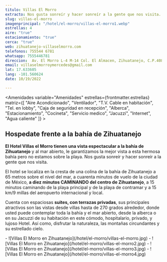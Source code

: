 ```yaml
---
titulo: Villas El Morro
extracto: Nos gusta sonreír y hacer sonreír a la gente que nos visita.
slug: villas-el-morro
imagenprincipal: "/hotel/el-morro/villas-el-morro1.webp"
estrellas: 4
aire: "true"
estacionamiento: "true"
cerca: "true"
web: zihuatanejo-villaselmorro.com
telefonos: 755544 6781
whatsapp: 7555446781
direccion:  Av. El Morro L-4 M-14 Col. El Almacen, Zihuatanejo, C.P.40880
email: villaselmorroymercedes@gmail.com
lat: 17.633605
lang: -101.560624
date: 10/19/2022

---
```



<Amenidades variable="Amenidades" estrellas={frontmatter.estrellas} matriz={[ "Aire Acondicionado", "Ventilador", "T.V. Cable en habitación", "Tel. en lobby", "Caja de seguridad en recepción", "Alberca", "Estacionamiento", "Cocineta", "Servicio medico", "Jacuzzi", "Internet", "Agua caliente" ]} > 


## Hospedate frente a la bahía de Zihuatanejo

**El Hotel Villas el Morro tienen una vista espectacular a la bahía de Zihuatanejo** y al mar abierto, le garantizamos la mejor vista a esta hermosa bahía pero no estamos sobre la playa. Nos gusta sonreír y hacer sonreír a la gente que nos visita.

El hotel se localiza en la cresta de una colina de la bahía de Zihuatanejo a 65 metros sobre el nivel del mar, a cuarenta minutos de vuelo de la ciudad de México, **a diez minutos CAMINANDO del centro de Zihuatanejo**, a 15 minutos caminando de la playa principal y de la playa de contramar y a 15 km/9 millas del aeropuerto internacional y local.

Cuenta con espaciosas **suites, con terrazas privadas**, sus principales atractivos son las vistas desde villas hasta de 270 grados alrededor, donde usted puede contemplar toda la bahía y el mar abierto, desde la alberca o en su Jacuzzi de su habitación en este cómodo, hospitalario, privado, y lujoso Hotel. Así como, disfrutar la naturaleza, las montañas circundantes y su estrellado cielo.


</Amenidades>

<Galeria>
-  ![Villas El Morro en Zihuatanejo](/hotel/el-morro/villas-el-morro.jpg)
-  ![Villas El Morro en Zihuatanejo](/hotel/el-morro/villas-el-morro2.jpg)
-  ![Villas El Morro en Zihuatanejo](/hotel/el-morro/villas-el-morro3.jpg)
-  ![Villas El Morro en Zihuatanejo](/hotel/el-morro/villas-el-morro4.jpg)

</Galeria>